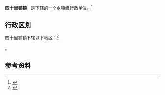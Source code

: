 {{中国乡级行政区|62/08/02/100/000}}

'''四十里铺镇'''，是{{PRC admin/fullname|62/08/02/100/000|3}}下辖的一个[[乡镇|乡镇]]级行政单位。<ref>{{PRC admin/ref sgc|{{PRC admin/parent|62/08/02/100/000}}}}</ref>

== 行政区划 ==

四十里铺镇下辖以下地区：<ref>{{PRC admin/ref sgc|62/08/02/100/000}}</ref>

{{PRC admin/children|62/08/02/100/000}}。

== 参考资料 ==

{{reflist}}

{{行政区划小作品}}
{{PRC admin/navcat|62/08/02/100/000}}